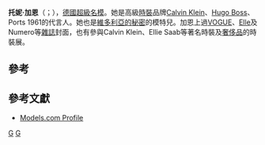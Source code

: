 {{多個問題|
{{blpsources|time=2018-08-12T04:13:43+00:00}}
{{expand english}}
}}
{{藝人
| 姓名     = 托妮·加恩
| 類型     = 模特兒
| 圖片     = MJK 08180 Toni Garrn (Berlinale 2018).jpg
| 圖片尺寸 = 
| 圖片簡介 = 
| 原名     = Antonia Garrn 
| 英文名   = Toni Garrn
| 綽號     = 
| 其他藝名 =
| 國籍     = 
| 出生日期 = {{birth date and age|1992|7|7}}
| 出生地點 = {{GER}}[[漢堡|漢堡]]
| 逝世日期 = 
| 逝世地點 = 
| 職業     = 模特兒
| 語言     = 
| 教育程度 = 
| 宗教信仰 = 
| 配偶     = {{marriage|[[亞歷克斯·帕蒂弗|亞歷克斯·帕蒂弗]]|2020}}<ref>[https://people.com/movies/alex-pettyfer-toni-garrn-married/ “Alex Pettyfer and Model Toni Garrn Tie the Knot in Germany — See Her Gorgeous Dress!“] People [04-10-2020]</ref>
| 兒女     = 
| 父母     = 
| 出身地   = 
| 出道日期 = 
| 活躍年代 = 2006年至今
| 唱片公司 = 
| 經紀公司 = {{USA}}Women
| 網站     = 
| 相關團體 = 
| 獎項     = 
| IMDb    = 
}}

'''托妮·加恩'''（{{Lang-de|'''Toni Garrn'''}}；{{bd|1992年|7月7日|catIdx=G}}），[[德國|德國]][[超級名模|超級名模]]。她是高級[[時裝|時裝]]品牌[[Calvin_Klein|Calvin Klein]]、[[Hugo_Boss|Hugo Boss]]、Ports 1961的代言人。她也是[[維多利亞的秘密|維多利亞的秘密]]的模特兒。加恩上過[[时尚_(杂志)|VOGUE]]、[[Elle|Elle]]及Numero等[[雜誌|雜誌]]封面，也有參與Calvin Klein、Ellie Saab等著名時裝及[[奢侈品|奢侈品]]的時裝展。

== 參考 ==
{{reflist}}

== 參考文獻 ==
* [http://models.com/people/toni-garrn Models.com Profile] {{Wayback|url=http://models.com/people/toni-garrn |date=20120414071010 }}

{{normdaten}}
[[Category:德國女性模特兒|G]]
[[Category:時尚界人物|G]]
{{german-bio-stub}}
